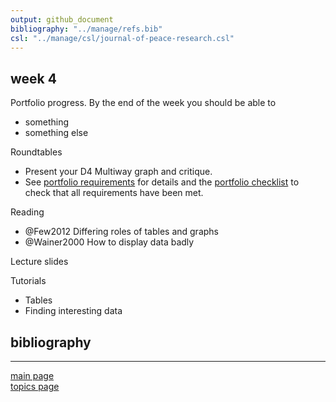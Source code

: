 ```yaml
---
output: github_document
bibliography: "../manage/refs.bib" 
csl: "../manage/csl/journal-of-peace-research.csl"
---
```


## week 4


Portfolio progress. By the end of the week you should be able to

- something  
- something else 

Roundtables

- Present your D4 Multiway graph and critique. 
- See [portfolio requirements](folio-01_portfolio-requirements.md) for details and the [portfolio checklist](folio-02_portfolio-checklist.pdf) to check that all requirements have been met. 


Reading 

- @Few2012 Differing roles of tables and graphs
- @Wainer2000 How to display data badly

Lecture slides

Tutorials
 
- Tables
- Finding interesting data  


## bibliography 

<div id="refs"></div>
  
---

[main page](../README.md)<br>
[topics page](../README-by-topic.md)
